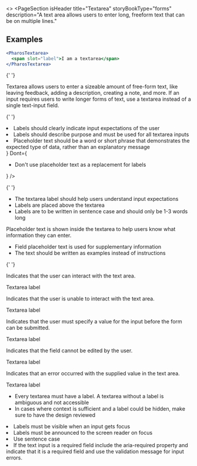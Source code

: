 
<>
  <PageSection
    isHeader
    title="Textarea"
    storyBookType="forms"
    description="A text area allows users to enter long, freeform text that can be on multiple lines."
  ></PageSection>

## Examples

```jsx live
<PharosTextarea>
  <span slot="label">I am a textarea</span>
</PharosTextarea>
```

{' '}

<PageSection topMargin title="Usage">
  <p>
    Textarea allows users to enter a sizeable amount of free-form text, like leaving feedback,
    adding a description, creating a note, and more. If an input requires users to write longer
    forms of text, use a textarea instead of a single text-input field.
  </p>
</PageSection>

{' '}

<PageSection title="Best practices">
  <BestPractices
    Do={
      <ul>
        <li>Labels should clearly indicate input expectations of the user</li>
        <li>Labels should describe purpose and must be used for all textarea inputs</li>
        <li>
          Placeholder text should be a word or short phrase that demonstrates the expected type of
          data, rather than an explanatory message
        </li>
      </ul>
    }
    Dont={
      <ul>
        <li>Don't use placeholder text as a replacement for labels</li>
      </ul>
    }
  />
</PageSection>

{' '}

<PageSection title="Content guidelines">
  <PageSection subSectionLevel={1} title="Labels">
    <ul>
      <li>The textarea label should help users understand input expectations</li>
      <li>Labels are placed above the textarea</li>
      <li>Labels are to be written in sentence case and should only be 1-3 words long</li>
    </ul>
  </PageSection>
  <PageSection subSectionLevel={1} title="Placeholder text">
    <p>
      Placeholder text is shown inside the textarea to help users know what information they can
      enter.
    </p>
    <ul>
      <li>Field placeholder text is used for supplementary information</li>
      <li>The text should be written as examples instead of instructions</li>
    </ul>
  </PageSection>
</PageSection>

{' '}

<PageSection title="State">
  <PageSection subSectionLevel={1} title="Default">
    <p>Indicates that the user can interact with the text area.</p>
    <Canvas>
      <PharosTextarea>
        <span slot="label">Textarea label</span>
      </PharosTextarea>
    </Canvas>
  </PageSection>
  <PageSection subSectionLevel={1} title="Disabled">
    <p>Indicates that the user is unable to interact with the text area.</p>
    <Canvas>
      <PharosTextarea disabled>
        <span slot="label">Textarea label</span>
      </PharosTextarea>
    </Canvas>
  </PageSection>
  <PageSection subSectionLevel={1} title="Required">
    <p>
      Indicates that the user must specify a value for the input before the form can be submitted.
    </p>
    <Canvas>
      <PharosTextarea required>
        <span slot="label">Textarea label</span>
      </PharosTextarea>
    </Canvas>
  </PageSection>
  <PageSection subSectionLevel={1} title="Read-only">
    <p>Indicates that the field cannot be edited by the user.</p>
    <Canvas>
      <PharosTextarea readonly>
        <span slot="label">Textarea label</span>
      </PharosTextarea>
    </Canvas>
  </PageSection>
  <PageSection subSectionLevel={1} title="Error">
    <p>Indicates that an error occurred with the supplied value in the text area.</p>
    <Canvas>
      <PharosTextarea required invalidated message="This field is required">
        <span slot="label">Textarea label</span>
      </PharosTextarea>
    </Canvas>
  </PageSection>
</PageSection>

  <PageSection title="Accessibility">
    <ul>
      <li>
        Every textarea must have a label. A textarea without a label is ambiguous and not accessible
      </li>
      <li>
        In cases where context is sufficient and a label could be hidden, make sure to have the design
        reviewed
      </li>
    </ul>
    <PageSection subSectionLevel={1} title="Accessibility best practices for labels">
      <li>Labels must be visible when an input gets focus</li>
      <li>Labels must be announced to the screen reader on focus</li>
      <li>Use sentence case</li>
      <li>
        If the text input is a required field include the aria-required property and indicate that it
        is a required field and use the validation message for input errors.
      </li>
    </PageSection>
  </PageSection>
</>
